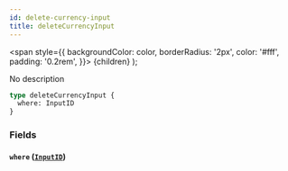 ```yaml
---
id: delete-currency-input
title: deleteCurrencyInput
---
```


<span
style={{
      backgroundColor: color,
      borderRadius: '2px',
      color: '#fff',
      padding: '0.2rem',
    }}>
{children}
</span>
);

No description

```graphql
type deleteCurrencyInput {
  where: InputID
}
```

### Fields

#### `where` ([`InputID`](/v1/inputs/input-id))
